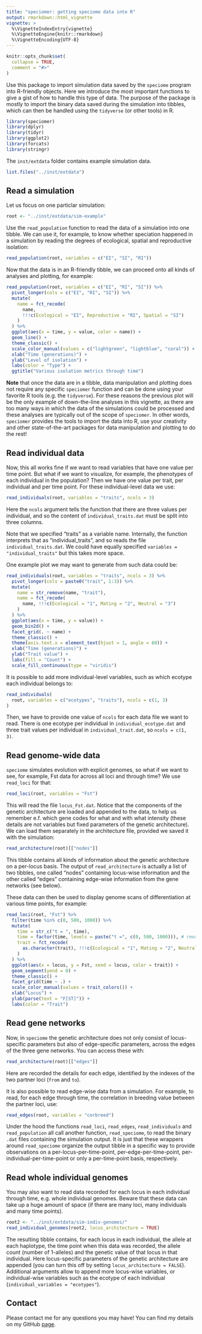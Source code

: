 ```yaml
---
title: "speciomer: getting speciome data into R"
output: rmarkdown::html_vignette
vignette: >
  %\VignetteIndexEntry{vignette}
  %\VignetteEngine{knitr::rmarkdown}
  %\VignetteEncoding{UTF-8}
---
```


```r
knitr::opts_chunk$set(
  collapse = TRUE,
  comment = "#>"
)
```

Use this package to import simulation data saved by the `speciome` program into R-friendly objects. Here we introduce the most important functions to give a gist of how to handle this type of data. The purpose of the package is mostly to import the binary data saved during the simulation into tibbles, which can then be handled using the `tidyverse` (or other tools) in R.

```r
library(speciomer)
library(dplyr)
library(tidyr)
library(ggplot2)
library(forcats)
library(stringr)
```

The `inst/extdata` folder contains example simulation data.

```r
list.files("../inst/extdata")
```

## Read a simulation

Let us focus on one particlar simulation:

```r
root <- "../inst/extdata/sim-example"
```

Use the `read_population` function to read the data of a simulation into one tibble. We can use it, for example, to know whether speciation happened in a simulation by reading the degrees of ecological, spatial and reproductive isolation:

```r
read_population(root, variables = c("EI", "SI", "RI"))
```
Now that the data is in an R-friendly tibble, we can proceed onto all kinds of analyses and plotting, for example:

```r
read_population(root, variables = c("EI", "RI", "SI")) %>%
  pivot_longer(cols = c("EI", "RI", "SI")) %>%
  mutate(
    name = fct_recode(
      name,
      !!!c(Ecological = "EI", Reproductive = "RI", Spatial = "SI")
    )
  ) %>%
  ggplot(aes(x = time, y = value, color = name)) +
  geom_line() +
  theme_classic() +
  scale_color_manual(values = c("lightgreen", "lightblue", "coral")) +
  xlab("Time (generations)") +
  ylab("Level of isolation") +
  labs(color = "Type") +
  ggtitle("Various isolation metrics through time")
```

**Note** that once the data are in a tibble, data manipulation and plotting does not require any specific `speciomer` function and can be done using your favorite R tools (e.g. the `tidyverse`). For these reasons the previous plot will be the only example of down-the-line analyses in this vignette, as there are too many ways in which the data of the simulations could be processed and these analyses are typically out of the scope of `speciomer`. In other words, `speciomer` provides the tools to import the data into R, use your creativity and other state-of-the-art packages for data manipulation and plotting to do the rest!

## Read individual data

Now, this all works fine if we want to read variables that have one value per time point. But what if we want to visualize, for example, the phenotypes of each individual in the population? Then we have one value per trait, per individual and per time point. For these individual-level data we use:

```r
read_individuals(root, variables = "traits", ncols = 3)
```

Here the `ncols` argument tells the function that there are three values per individual, and so the content of `individual_traits.dat` must be split into three columns.

Note that we specified "traits" as a variable name. Internally, the function interprets that as "individual_traits", and so reads the file `individual_traits.dat`. We could have equally specified `variables = "individual_traits"` but this takes more space.

One example plot we may want to generate from such data could be:

```r
read_individuals(root, variables = "traits", ncols = 3) %>%
  pivot_longer(cols = paste0("trait", 1:3)) %>%
  mutate(
    name = str_remove(name, "trait"),
    name = fct_recode(
      name, !!!c(Ecological = "1", Mating = "2", Neutral = "3")
    )
  ) %>%
  ggplot(aes(x = time, y = value)) +
  geom_bin2d() +
  facet_grid(. ~ name) +
  theme_classic() +
  theme(axis.text.x = element_text(hjust = 1, angle = 60)) +
  xlab("Time (generations)") +
  ylab("Trait value") +
  labs(fill = "Count") +
  scale_fill_continuous(type = "viridis")
```

It is possible to add more individual-level variables, such as which ecotype each individual belongs to:

```r
read_individuals(
  root, variables = c("ecotypes", "traits"), ncols = c(1, 3)
)
```

Then, we have to provide one value of `ncols` for each data file we want to read. There is one ecotype per individual in `individual_ecotype.dat` and three trait values per individual in `individual_trait.dat`, so `ncols = c(1, 3)`.

## Read genome-wide data

`speciome` simulates evolution with explicit genomes, so what if we want to see, for example, Fst data for across all loci and through time? We use `read_loci` for that:

```r
read_loci(root, variables = "Fst")
```

This will read the file `locus_Fst.dat`. Notice that the components of the genetic architecture are loaded and appended to the data, to help us remember e.f. which gene codes for what and with what intensity (these details are not variables but fixed parameters of the genetic architecture). We can load them separately in the architecture file, provided we saved it with the simulation:

```r
read_architecture(root)[["nodes"]]
```

This tibble contains all kinds of information about the genetic architecture on a per-locus basis. The output of `read_architecture` is actually a list of two tibbles, one called "nodes" containing locus-wise information and the other called "edges" containing edge-wise information from the gene networks (see below).

These data can then be used to display genome scans of differentiation at various time points, for example:

```r
read_loci(root, "Fst") %>%
  filter(time %in% c(0, 500, 1000)) %>%
  mutate(
    time = str_c("t = ", time),
    time = factor(time, levels = paste("t =", c(0, 500, 1000))), # reorder
    trait = fct_recode(
      as.character(trait), !!!c(Ecological = "1", Mating = "2", Neutral = "3")
    )
  ) %>%
  ggplot(aes(x = locus, y = Fst, xend = locus, color = trait)) +
  geom_segment(yend = 0) +
  theme_classic() +
  facet_grid(time ~ .) +
  scale_color_manual(values = trait_colors()) +
  xlab("Locus") +
  ylab(parse(text = "F[ST]")) +
  labs(color = "Trait")
```

## Read gene networks

Now, in `speciome` the genetic architecture does not only consist of locus-specific parameters but also of edge-specific parameters, across the edges of the three gene networks. You can access these with:

```r
read_architecture(root)[["edges"]]
```

Here are recorded the details for each edge, identified by the indexes of the two partner loci (`from` and `to`).

It is also possible to read edge-wise data from a simulation. For example, to read, for each edge through time, the correlation in breeding value between the partner loci, use:

```r
read_edges(root, variables = "corbreed")
```

Under the hood the functions `read_loci`, `read_edges`, `read_individuals` and `read_population` all call another function, `read_speciome`, to read the binary `.dat` files containing the simulation output. It is just that these wrappers around `read_speciome` organize the output tibble in a specific way to provide observations on a per-locus-per-time-point, per-edge-per-time-point, per-individual-per-time-point or only a per-time-point basis, respectively.

## Read whole individual genomes

You may also want to read data recorded for each locus in each individual through time, e.g. whole individual genomes. Beware that these data can take up a huge amount of space (if there are many loci, many individuals and many time points).

```r
root2 <- "../inst/extdata/sim-indiv-genomes/"
read_individual_genomes(root2, locus_architecture = TRUE)
```

The resulting tibble contains, for each locus in each individual, the allele at each haplotype, the time point when this data was recorded, the allele count (number of 1-alleles) and the genetic value of that locus in that individual. Here locus-specific parameters of the genetic architecture are appended (you can turn this off by setting `locus_architecture = FALSE`). Additional arguments allow to append more locus-wise variables, or individual-wise variables such as the ecotype of each individual (`individual_variables = "ecotypes"`).

## Contact

Please contact me for any questions you may have! You can find my details on my GitHub [page](https://github.com/rscherrer/).
